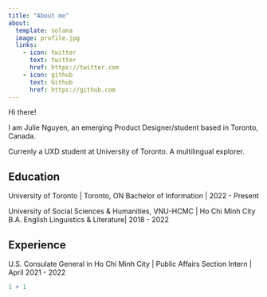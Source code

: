 ```yaml
---
title: "About me"
about:
  template: solana
  image: profile.jpg
  links:
    - icon: twitter
      text: twitter
      href: https://twitter.com
    - icon: github
      text: Github
      href: https://github.com
---
```


Hi there!

I am Julie Nguyen, an emerging Product Designer/student based in Toronto, Canada.

Currenly a UXD student at University of Toronto. A multilingual explorer.

## Education

University of Toronto | Toronto, ON
Bachelor of Information | 2022 - Present

University of Social Sciences & Humanities, VNU-HCMC | Ho Chi Minh City
B.A. English Linguistics & Literature| 2018 - 2022

## Experience

U.S. Consulate General in Ho Chi Minh City | Public Affairs Section Intern | April 2021 - 2022


```r
1 + 1
```
